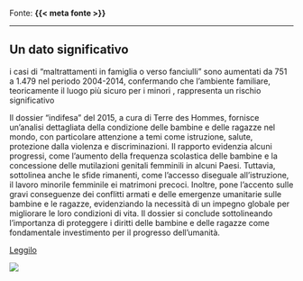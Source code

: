 :::{.fonte}
Fonte: **{{< meta fonte >}}**
:::

---

::: {.callout-tip}
## Un dato significativo
i casi di "maltrattamenti in famiglia o verso fanciulli" sono aumentati da 751 a 1.479 nel periodo 2004-2014, confermando che l'ambiente familiare, teoricamente il luogo più sicuro per i minori , rappresenta un rischio significativo
:::

:::{.descrizione}
Il dossier "indifesa" del 2015, a cura di Terre des Hommes, fornisce un'analisi dettagliata della condizione delle bambine e delle ragazze nel mondo, con particolare attenzione a temi come istruzione, salute, protezione dalla violenza e discriminazioni. Il rapporto evidenzia alcuni progressi, come l'aumento della frequenza scolastica delle bambine e la concessione delle mutilazioni genitali femminili in alcuni Paesi. Tuttavia, sottolinea anche le sfide rimanenti, come l'accesso diseguale all'istruzione, il lavoro minorile femminile ei matrimoni precoci. Inoltre, pone l'accento sulle gravi conseguenze dei conflitti armati e delle emergenze umanitarie sulle bambine e le ragazze, evidenziando la necessità di un impegno globale per migliorare le loro condizioni di vita. Il dossier si conclude sottolineando l'importanza di proteggere i diritti delle bambine e delle ragazze come fondamentale investimento per il progresso dell'umanità.
:::

[Leggilo](https://terredeshommes.it/indifesa/pdf/Dossier_indifesa_tdh_2015.pdf){.btn-action-primary .btn-action .btn .btn-success .btn-lg}

[![]({{< meta image >}})](https://terredeshommes.it/indifesa/pdf/Dossier_indifesa_tdh_2015.pdf)

